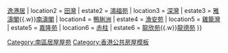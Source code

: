 {{香港居屋屋苑
| district = 南區
| location1 = [[香港仔]]
| estate1 = [[漁暉苑]]{{.w}}[[逸港居]]
| location2 = [[田灣]]
| estate2 = [[鴻福苑]]
| location3 = [[深灣]]
| estate3 = [[雅濤閣]]{{.w}}[[南濤閣]]
| location4 = [[鴨脷洲]]
| estate4 = [[漁安苑]]
| location5 = [[雞籠灣]]
| estate5 = [[嘉隆苑]]
| location6 = [[赤柱]]
| estate6 = [[龍欣苑]]{{.w}}[[龍德苑]]
}}<includeonly>[[Category:南區居屋屋苑]]</includeonly><noinclude>[[Category:香港公共房屋模板]]</noinclude>